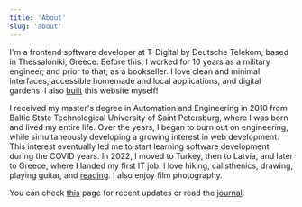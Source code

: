 ```yaml
---
title: 'About'
slug: 'about'
---
```


I'm a frontend software developer at T-Digital by Deutsche Telekom, based in
Thessaloniki, Greece. Before this, I worked for 10 years as a military engineer,
and prior to that, as a bookseller. I love clean and minimal interfaces,
accessible homemade and local applications, and digital gardens. I also
[built](colophon) this website myself!

I received my master's degree in Automation and Engineering in 2010 from Baltic
State Technological University of Saint Petersburg, where I was born and lived
my entire life. Over the years, I began to burn out on engineering, while
simultaneously developing a growing interest in web development. This interest
eventually led me to start learning software development during the COVID years.
In 2022, I moved to Turkey, then to Latvia, and later to Greece, where I landed
my first IT job. I love hiking, calisthenics, drawing, playing guitar, and
[reading](library). I also enjoy film photography.

You can check [this](now) page for recent updates or read the
[journal](journal).
